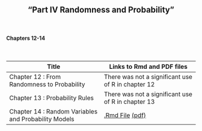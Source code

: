<h2>
<center>
"Part IV Randomness and Probability"
</center>
</h2>


</br>
<h4><right>Chapters 12-14</right></h4>
</br>

Title  | Links to Rmd and PDF files
------------- | -------------
Chapter 12 : From Randomness to Probability | There was not a significant use of R in chapter 12
Chapter 13 : Probability Rules | There was not a significant use of R in chapter 13
Chapter 14 : Random Variables and Probability Models | <a href='files/Chapter14.Rmd'>.Rmd File</a> <a href='files/Chapter14.pdf'>(pdf)</a>

